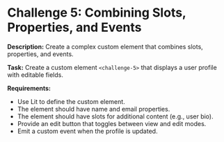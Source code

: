 
<Meta title="Challenges/Challenge 5/README" />

# Challenge 5: Combining Slots, Properties, and Events

**Description:** Create a complex custom element that combines slots, properties, and events.

**Task:** Create a custom element `<challenge-5>` that displays a user profile with editable fields.

**Requirements:**

- Use Lit to define the custom element.
- The element should have name and email properties.
- The element should have slots for additional content (e.g., user bio).
- Provide an edit button that toggles between view and edit modes.
- Emit a custom event when the profile is updated.
